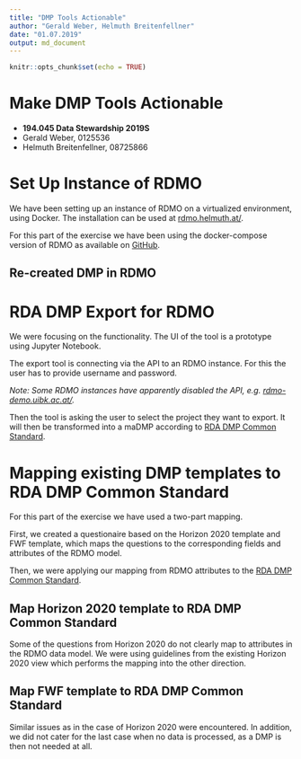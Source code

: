```yaml
---
title: "DMP Tools Actionable"
author: "Gerald Weber, Helmuth Breitenfellner"
date: "01.07.2019"
output: md_document
---
```


```r
knitr::opts_chunk$set(echo = TRUE)
```

# Make DMP Tools Actionable

* **194.045 Data Stewardship 2019S**
* Gerald Weber, 0125536
* Helmuth Breitenfellner, 08725866

# Set Up Instance of RDMO

We have been setting up an instance of RDMO on a virtualized environment, using Docker.
The installation can be used at [rdmo.helmuth.at/](https://rdmo.helmuth.at).

For this part of the exercise we have been using the docker-compose version of RDMO
as available on [GitHub](https://github.com/rdmorganiser/rdmo-docker-compose).

## Re-created DMP in RDMO

# RDA DMP Export for RDMO

We were focusing on the functionality. The UI of the tool is a prototype using Jupyter Notebook.

The export tool is connecting via the API to an RDMO instance.
For this the user has to provide username and password.

_Note: Some RDMO instances have apparently disabled the API, e.g. [rdmo-demo.uibk.ac.at/](http://rdmo-demo.uibk.ac.at/)._

Then the tool is asking the user to select the project they want to export.
It will then be transformed into a maDMP according to [RDA DMP Common Standard](https://github.com/RDA-DMP-Common/RDA-DMP-Common-Standard).

# Mapping existing DMP templates to RDA DMP Common Standard

For this part of the exercise we have used a two-part mapping.

First, we created a questionaire based on the Horizon 2020 template and FWF template, which maps the
questions to the corresponding fields and attributes of the RDMO model.

Then, we were applying our mapping from RDMO attributes to the [RDA DMP Common Standard](https://github.com/RDA-DMP-Common/RDA-DMP-Common-Standard).

## Map Horizon 2020 template to RDA DMP Common Standard

Some of the questions from Horizon 2020 do not clearly map to attributes in the RDMO data model.
We were using guidelines from the existing Horizon 2020 view which performs the mapping into the other direction.

## Map FWF template to RDA DMP Common Standard

Similar issues as in the case of Horizon 2020 were encountered.
In addition, we did not cater for the last case when no data is processed, as a DMP is then not needed at all.

